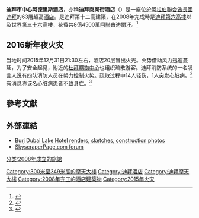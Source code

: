 {{noteTA
| T=zh-hans:迪拜市中心阿德里斯酒店; zh-tw:杜拜市中心阿德里斯酒店; zh-hk:杜拜市中心阿德里斯酒店;
| G1=地名
}}
{{Infobox building
| name               = 迪拜市中心阿德里斯酒店
| native_name        = العنوان وسط المدينة دبي
| native_name_lang   = ar
| former_names       =
| location           = [[阿拉伯聯合酋長國|阿拉伯聯合酋長國]]，[[迪拜|迪拜]]
| coordinates        = {{coord|25.1939|55.2791|region:AE-DU_type:landmark|display=it}}
| image              = View from Burj Khalifa (8667329327).jpg
| caption            = 
| status             = 完工
| building_type      = 酒店<br>住宅
| architectural_style = [[後現代主義|後現代主義]]
| architectural      = 約{{Convert|302.2|m|ft}}
| top_floor          = 約{{convert|228.3|m|ft}}
| floor_count        = 63
| start_date         = 2005年
| completion_date    = 2008年
| floor_area         = 約{{convert|178000|m2|ft2}}
| room_count         = 626間公寓<br>196個包間
| developer          = [[伊瑪爾地產|伊瑪爾地產]]
| architect          = [[阿特金斯_(公司)|阿特金斯]]
| cost               = 8億4500萬[[阿聯酋迪爾汗|阿聯酋迪爾汗]]
| structural_engineer= 阿特金斯
| main_contractor    = [[Besix|Besix]]<br>Arab Technical Construction
| references         = <ref>{{ctbuh|468}}</ref><ref>{{emporis|220605}}</ref><ref>{{skyscraperpage|34602}}</ref><ref>{{structurae|s0046354}}</ref><ref name="Arabtec"/>
}}

'''迪拜市中心阿德里斯酒店'''，亦稱'''迪拜商業街酒店'''（{{lang-ar|العنوان وسط المدينة دبي}}）是一座位於[[阿拉伯聯合酋長國|阿拉伯聯合酋長國]][[迪拜|迪拜]]的63層超高[[酒店|酒店]]。是迪拜第十二高建築，在2008年完成時是[[迪拜摩天大樓列表|迪拜第六高樓]]以及[[摩天大樓列表|世界第三十六高樓]]，花費共8億4500萬[[阿聯酋迪爾汗|阿聯酋迪爾汗]]。<ref name="Arabtec">{{cite web |url=http://www.arabtecuae.com/ProjectDetails.aspx?id=2 |title=The Address Downtown Dubai |publisher=Arabtec Construction, L.L.C. |date=3 January 2011 |accessdate=3 January 2011 |archive-url=https://web.archive.org/web/20130502180813/http://arabtecuae.com/ProjectDetails.aspx?id=2# |archive-date=2013-05-02 |dead-url=yes }}</ref>

== 2016新年夜火灾 ==
当地时间2015年12月31日21:30左右，酒店20层冒出火光。火势借助风力迅速蔓延，为了安全起见，附近的[[杜拜購物中心|杜拜購物中心]]也组织疏散游客。迪拜消防系统的一名发言人说有四队消防人员在努力控制火势。疏散过程中14人轻伤，1人突发心脏病。<ref>{{cite tweet |user=DXBMediaOffice |number=682645719904194560 |date=December 31, 2015 |title=Dubai Media Office}} </ref> 有消息称该名心脏病患者不致身亡。<ref>{{cite news|url=http://www.dailystar.co.uk/news/latest-news/484574/fire-Dubai-new-Years-Eve-fireworks-terror-alert-skyscraper-hotel|title=Dubai fire: One dead, 14 injured as huge explosion rips through burning hotel|accessdate=December 31, 2015|newspaper=[[Daily_Star|Daily Star]]|date=December 31, 2015|archive-date=2015-12-31|archive-url=https://web.archive.org/web/20151231210742/http://www.dailystar.co.uk/news/latest-news/484574/fire-Dubai-new-Years-Eve-fireworks-terror-alert-skyscraper-hotel|dead-url=yes}}</ref>

== 參考文獻 ==
{{reflist}}

== 外部連結 ==
{{commons category|The Address Downtown Dubai}}
* [http://burjdubaiskyscraper.com/Burj_Dubai_Lake_Hotel/burj-dubai-lake-hotel.html Burj Dubai Lake Hotel renders, sketches, construction photos] {{Wayback|url=http://burjdubaiskyscraper.com/Burj_Dubai_Lake_Hotel/burj-dubai-lake-hotel.html |date=20130115002618 }}
* [http://forum.skyscraperpage.com/showthread.php?t=105597 SkyscraperPage.com forum] {{Wayback|url=http://forum.skyscraperpage.com/showthread.php?t=105597 |date=20120205092117 }}

{{Supertall skyscrapers | current}}

{{DEFAULTSORT:Address Downtown Dubai, The}}

[[Category:300米至349米高的摩天大樓|Category:300米至349米高的摩天大樓]]
[[Category:迪拜酒店|Category:迪拜酒店]]
[[Category:迪拜摩天大樓|Category:迪拜摩天大樓]]
[[Category:2008年完工的酒店建築物|Category:2008年完工的酒店建築物]]
[[Category:2015年火灾|Category:2015年火灾]]
[[分类:2008年成立的旅馆|分类:2008年成立的旅馆]]